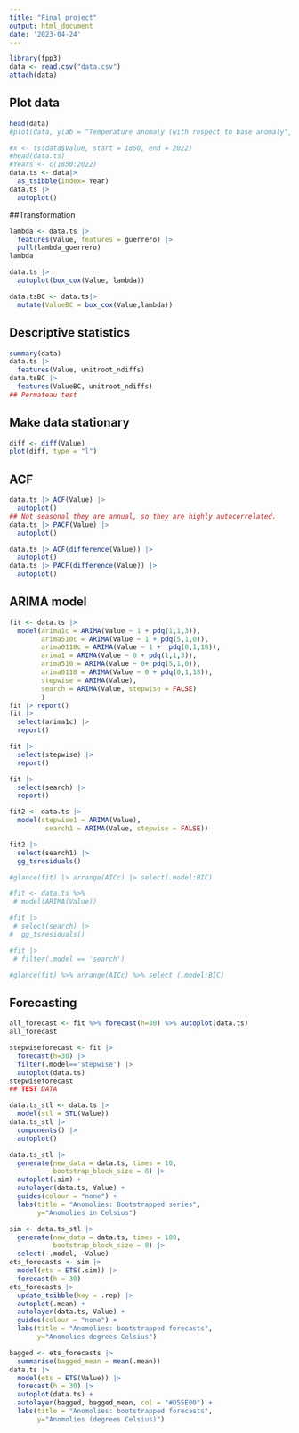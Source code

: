 ---
title: "Final project"
output: html_document
date: '2023-04-24'
---

```{r}
library(fpp3)
data <- read.csv("data.csv")
attach(data)
```

## Plot data
```{r}
head(data)
#plot(data, ylab = "Temperature anomaly (with respect to base anomaly", type = "l")

#x <- ts(data$Value, start = 1850, end = 2022) 
#head(data.ts)
#Years <- c(1850:2022)
data.ts <- data|>
  as_tsibble(index= Year)
data.ts |>
  autoplot()
```

##Transformation

```{r}
lambda <- data.ts |>
  features(Value, features = guerrero) |>
  pull(lambda_guerrero)
lambda

data.ts |>
  autoplot(box_cox(Value, lambda))

data.tsBC <- data.ts|>
  mutate(ValueBC = box_cox(Value,lambda))

```



## Descriptive statistics 

```{r}
summary(data)
data.ts |>
  features(Value, unitroot_ndiffs)
data.tsBC |>
  features(ValueBC, unitroot_ndiffs)
## Permateau test
```





## Make data stationary
```{r}
diff <- diff(Value)
plot(diff, type = "l")
```

## ACF

```{r}
data.ts |> ACF(Value) |>
  autoplot()
## Not seasonal they are annual, so they are highly autocorrelated.
data.ts |> PACF(Value) |>
  autoplot()

data.ts |> ACF(difference(Value)) |>
  autoplot()
data.ts |> PACF(difference(Value)) |>
  autoplot()
```

## ARIMA model

```{r}
fit <- data.ts |>
  model(arima1c = ARIMA(Value ~ 1 + pdq(1,1,3)),
        arima510c = ARIMA(Value ~ 1 + pdq(5,1,0)),
        arima0118c = ARIMA(Value ~ 1 +  pdq(0,1,18)),
        arima1 = ARIMA(Value ~ 0 + pdq(1,1,3)),
        arima510 = ARIMA(Value ~ 0+ pdq(5,1,0)),
        arima0118 = ARIMA(Value ~ 0 + pdq(0,1,18)),
        stepwise = ARIMA(Value),
        search = ARIMA(Value, stepwise = FALSE)
        )
fit |> report()
fit |>
  select(arima1c) |>
  report()

fit |>
  select(stepwise) |>
  report()

fit |>
  select(search) |>
  report()

fit2 <- data.ts |>
  model(stepwise1 = ARIMA(Value),
         search1 = ARIMA(Value, stepwise = FALSE))

fit2 |>
  select(search1) |>
  gg_tsresiduals()

#glance(fit) |> arrange(AICc) |> select(.model:BIC)

#fit <- data.ts %>%
 # model(ARIMA(Value))

#fit |>
 # select(search) |>
#  gg_tsresiduals()

#fit |>
 # filter(.model == 'search')

#glance(fit) %>% arrange(AICc) %>% select (.model:BIC)

```

## Forecasting

```{r}
all_forecast <- fit %>% forecast(h=30) %>% autoplot(data.ts)
all_forecast
```

```{r}
stepwiseforecast <- fit |>
  forecast(h=30) |>
  filter(.model=='stepwise') |>
  autoplot(data.ts)
stepwiseforecast
## TEST DATA
```

```{r}
data.ts_stl <- data.ts |>
  model(stl = STL(Value))
data.ts_stl |>
  components() |>
  autoplot()
```

```{r}
data.ts_stl |>
  generate(new_data = data.ts, times = 10,
           bootstrap_block_size = 8) |>
  autoplot(.sim) +
  autolayer(data.ts, Value) +
  guides(colour = "none") +
  labs(title = "Anomolies: Bootstrapped series",
       y="Anomolies in Celsius")
```

```{r}
sim <- data.ts_stl |>
  generate(new_data = data.ts, times = 100,
           bootstrap_block_size = 8) |>
  select(-.model, -Value)
ets_forecasts <- sim |>
  model(ets = ETS(.sim)) |>
  forecast(h = 30)
ets_forecasts |>
  update_tsibble(key = .rep) |>
  autoplot(.mean) +
  autolayer(data.ts, Value) +
  guides(colour = "none") +
  labs(title = "Anomolies: bootstrapped forecasts",
       y="Anomolies degrees Celsius")
```

```{r}
bagged <- ets_forecasts |>
  summarise(bagged_mean = mean(.mean))
data.ts |>
  model(ets = ETS(Value)) |>
  forecast(h = 30) |>
  autoplot(data.ts) +
  autolayer(bagged, bagged_mean, col = "#D55E00") +
  labs(title = "Anomolies: bootstrapped forecasts",
       y="Anomolies (degrees Celsius)")
```